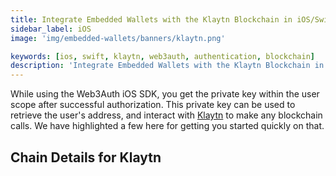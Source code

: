 ```yaml
---
title: Integrate Embedded Wallets with the Klaytn Blockchain in iOS/Swift Applications
sidebar_label: iOS
image: 'img/embedded-wallets/banners/klaytn.png'

keywords: [ios, swift, klaytn, web3auth, authentication, blockchain]
description: 'Integrate Embedded Wallets with the Klaytn Blockchain in iOS/Swift Applications | Embedded Wallets'
---
```



While using the Web3Auth iOS SDK, you get the private key within the user scope after successful authorization. This private key can be used to retrieve the user's address, and interact with [Klaytn](https://ethereum.org/) to make any blockchain calls. We have highlighted a few here for getting you started quickly on that.

## Chain Details for Klaytn

<ChainDetailsKlaytn />

<EVMInteraction />
